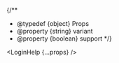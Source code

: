 
{/**
  * @typedef {object} Props
  * @property {string} variant
  * @property {boolean} support
  */}

<ol>
  <LoginSteps />
  <ConfirmEmailSteps />
</ol>

<LoginHelp {...props} />
